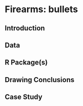 # Firearms: bullets {#bullets}

## Introduction

## Data 

## R Package(s)

## Drawing Conclusions

## Case Study

